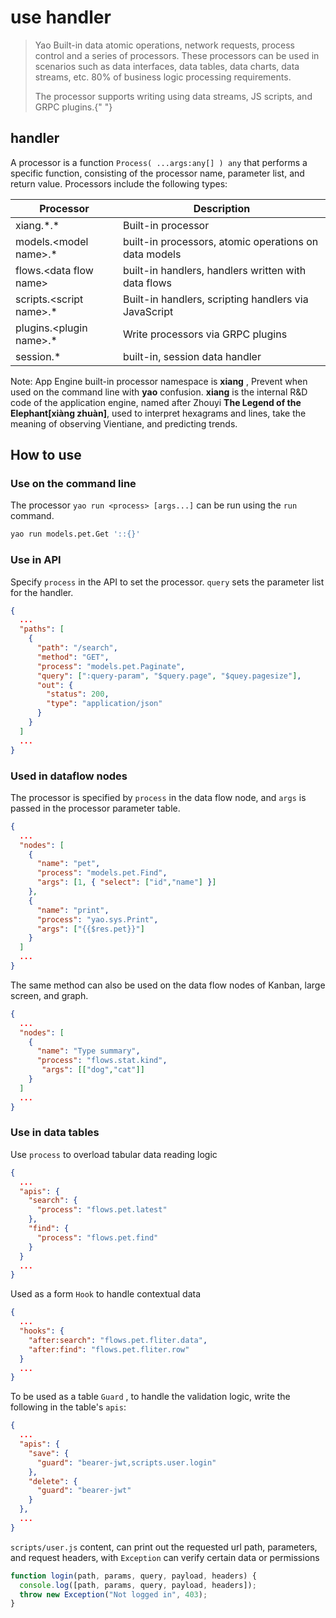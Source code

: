 # use handler

<blockquote>
  <p>
    Yao Built-in data atomic operations, network requests, process control and a
    series of processors. These processors can be used in scenarios such as data
    interfaces, data tables, data charts, data streams, etc. 80% of business
    logic processing requirements.
  </p>
  <p>
    The processor supports writing using data streams, JS scripts, and GRPC
    plugins.{" "}
  </p>
</blockquote>

## handler

A processor is a function `Process( ...args:any[] ) any` that performs a specific function, consisting of the processor name, parameter list, and return value. Processors include the following types:

| Processor                 | Description                                           |
| ------------------------- | ----------------------------------------------------- |
| xiang.\*.\*               | Built-in processor                                    |
| models.<model name\>.\*   | built-in processors, atomic operations on data models |
| flows.<data flow name\>   | built-in handlers, handlers written with data flows   |
| scripts.<script name\>.\* | Built-in handlers, scripting handlers via JavaScript  |
| plugins.<plugin name\>.\* | Write processors via GRPC plugins                     |
| session.\*                | built-in, session data handler                        |

<Notice type="warning">
  Note: App Engine built-in processor namespace is <strong>xiang</strong> ,
  Prevent when used on the command line with
  <strong>yao</strong> confusion. <strong>xiang</strong> is the internal R&D code
  of the application engine, named after Zhouyi
  <strong>The Legend of the Elephant[xiàng zhuàn]</strong>, used to interpret
  hexagrams and lines, take the meaning of observing Vientiane, and predicting
  trends.
</Notice>

## How to use

### Use on the command line

The processor `yao run <process> [args...]` can be run using the `run` command.

```bash
yao run models.pet.Get '::{}'
```

### Use in API

Specify `process` in the API to set the processor. `query` sets the parameter list for the handler.

```json
{
  ...
  "paths": [
    {
      "path": "/search",
      "method": "GET",
      "process": "models.pet.Paginate",
      "query": [":query-param", "$query.page", "$quey.pagesize"],
      "out": {
        "status": 200,
        "type": "application/json"
      }
    }
  ]
  ...
}
```

### Used in dataflow nodes

The processor is specified by `process` in the data flow node, and `args` is passed in the processor parameter table.

```json
{
  ...
  "nodes": [
    {
      "name": "pet",
      "process": "models.pet.Find",
      "args": [1, { "select": ["id","name"] }]
    },
    {
      "name": "print",
      "process": "yao.sys.Print",
      "args": ["{{$res.pet}}"]
    }
  ]
  ...
}
```

The same method can also be used on the data flow nodes of Kanban, large screen, and graph.

```json
{
  ...
  "nodes": [
    {
      "name": "Type summary",
      "process": "flows.stat.kind",
       "args": [["dog","cat"]]
    }
  ]
  ...
}
```

### Use in data tables

Use `process` to overload tabular data reading logic

```json
{
  ...
  "apis": {
    "search": {
      "process": "flows.pet.latest"
    },
    "find": {
      "process": "flows.pet.find"
    }
  }
  ...
}
```

Used as a form `Hook` to handle contextual data

```json
{
  ...
  "hooks": {
    "after:search": "flows.pet.fliter.data",
    "after:find": "flows.pet.fliter.row"
  }
  ...
}
```

To be used as a table `Guard` , to handle the validation logic, write the following in the table's `apis`:

```json
{
  ...
  "apis": {
    "save": {
      "guard": "bearer-jwt,scripts.user.login"
    },
    "delete": {
      "guard": "bearer-jwt"
    }
  },
  ...
}
```

`scripts/user.js` content, can print out the requested url path, parameters, and request headers, with `Exception` can verify certain data or permissions

```javascript
function login(path, params, query, payload, headers) {
  console.log([path, params, query, payload, headers]);
  throw new Exception("Not logged in", 403);
}
```

<Div style={{ display: "flex", justifyContent: "space-between" }}>
  <Link
    type="prev"
    title="Quick Start"
    link="Basic/Development Business System"
  ></Link>
  <Link type="next" title="Using Widgets" link="Basics/Using Widgets"></Link>
</Div>
